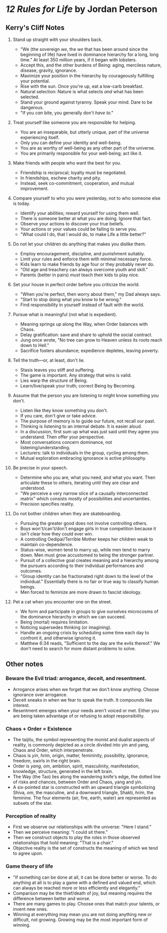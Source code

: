 # *12 Rules for Life* by Jordan Peterson

## Kerry's Cliff Notes

1. Stand up straight with your shoulders back.
	- "We (the sovereign *we*, the *we* that has been around since the beginning of life) have lived in dominance hierarchy for a long, long time." At least 350 million years, if it began with lobsters.
	- Accept this, and the other burdens of Being: aging, merciless nature, disease, gravity, ignorance.
	- Maximize your position in the hierarchy by courageously fulfilling your potential.
	- Rise with the sun. Once you're up, eat a low-carb breakfast.
	- Natural selection: Nature is what selects *and* what has been selected.
	- Stand your ground against tyranny. Speak your mind. Dare to be dangerous.
	- "If you *can* bite, you generally don't *have to*."

2. Treat yourself like someone you are responsible for helping.
	- You are an inseparable, but utterly unique, part of the universe experiencing itself.
	- Only you can define your identity and well-being.
	- You are as worthy of well-being as any other part of the universe.
	- You are primarily responsible for your well-being; act like it.

3. Make friends with people who want the best for you.
	- Friendship is reciprocal; loyalty must be negotiated.
	- In friendships, eschew charity and pity.
	- Instead, seek co-commitment, cooperation, and mutual improvement.

4. Compare yourself to who you were yesterday, not to who someone else is today.
	- Identify your abilities; reward yourself for using them well.
	- There is someone better at what you are doing. Ignore that fact.
	- Observe your actions to discover your true beliefs.
	- Your actions or your values could be failing to serve you.
	- "What could I do, that I would do, to make Life a little better?"

5. Do not let your children do anything that makes you dislike them.
	- Employ encouragement, discipline, and punishment suitably.
	- Limit your rules and enforce them with minimal necessary force.
	- Kids learn to make friends by age four or they probably never do.
	- "Old age and treachery can always overcome youth and skill."
	- Parents (better in pairs) *must* teach their kids to play nice.

6. Set your house in perfect order before you criticize the world.
	- "When you're perfect, then worry about them," my Dad always says.
	- "Start to stop doing what you know to be wrong."
	- Find responsibility in yourself instead of fault with the world.

7. Pursue what is meaningful (not what is expedient).
	- Meaning springs up along the Way, when Order balances with Chaos.
	- Delay gratification: save and share to uphold the social contract.
	- Jung once wrote, "No tree can grow to Heaven unless its roots reach down to Hell."
	- Sacrifice fosters abundance; expedience depletes, leaving poverty.

8. Tell the truth—or, at least, don't lie.
	- Stasis leaves you stiff and suffering.
	- The game is important. Any strategy that wins is valid.
	- Lies warp the structure of Being.
	- Learn/live/speak your truth; correct Being by Becoming.

9. Assume that the person you are listening to might know something you don't.
	- Listen like they know something you don't.
	- If you care, don't give or take advice.
	- The purpose of memory is to guide our future, not recall our past.
	- Thinking is listening to an internal debate. It is easier aloud.
	- In a discussion, first sum up what was just said until they agree you understand. Then offer your perspective.
	- Most conversations concern dominance, not listening/understanding.
	- Lecturers: talk to individuals in the group, cycling among them.
	- Mutual exploration embracing ignorance is active philosophy.

10. Be precise in your speech.
	- Determine who you are, what you need, and what you want. Then articulate these to others, iterating until they are clear and understood.
	- "We perceive a very narrow slice of a causally interconnected matrix" which consists mostly of possibilities and uncertainties.
	- Precision specifies reality.

11. Do not bother children when they are skateboarding.
	- Pursuing the greater good does not involve controlling others.
	- Boys won't/can't/don't engage girls in true competition because it isn't clear how they could ever win.
	- A controlling Oedipal/Terrible Mother keeps her children weak to maintain co-dependence.
	- Status-wise, women tend to marry up, while men tend to marry down. Men must grow accustomed to being the stronger partner.
	- Pursuit of a collective goal creates meaning and a hierarchy among the pursuers according to their individual performances and outcomes.
	- "Group identity can be fractionated right down to the level of the individual." Essentially there is no fair or true way to classify human beings.
	- Men forced to feminize are more drawn to fascist ideology.

12. Pet a cat when you encounter one on the street.
	- We form and participate in groups to give ourselves microcosms of the dominance hierarchy in which we can succeed.
	- Being (mortal) requires limitation.
	- Noticing supersedes thinking (or imagining).
	- Handle an ongoing crisis by scheduling some time each day to confront it, and otherwise ignoring it.
	- Matthew 6:34 reads, "Sufficient to the day are the evils thereof." We don't need to search for more distant problems to solve.

## Other notes

### Beware the Evil triad: arrogance, deceit, and resentment.
- Arrogance arises when we forget that we don't know anything. Choose ignorance over arrogance.
- Deceit sneaks in when we fear to speak the truth. It compounds like interest.
- Resentment emerges when your needs aren't voiced or met. Either you are being taken advantage of or refusing to adopt responsibility.

### Chaos + Order = Existence
- The taijitu, the symbol representing the monist and dualist aspects of reality, is commonly depicted as a circle divided into yin and yang, Chaos and Order, which interpenetrate.
- Chaos is *yin*, *hrim*, origin, matter, femininity, possibility, ignorance, freedom, swirls in the right brain.
- Order is *yang*, *om*, ambition, spirit, masculinity, manifestation, knowledge, structure, generated in the left brain.
- The Way (the Tao) lies along the wandering knife's edge, the dotted line of risks and chances, between Order and Chaos, yang and yin.
- A six-pointed star is constructed with an upward triangle symbolizing Shiva, *om*, the masculine, and a downward triangle, Shakti, *hrim*, the feminine. The four elements (air, fire, earth, water) are represented as subsets of the star.

### Perception of reality
- First we observe our relationships with the universe: "Here I stand."
- Then we perceive meaning: "I could sit there."
- Then we construct objects to play the roles in those observed relationships that hold meaning: "That is a chair."
- Objective reality is the set of constructs the meaning of which we tend to agree upon.

### Game theory of life
- "If something can be done at all, it can be done better or worse. To do anything at all is to play a game with a defined and valued end, which can always be reached more or less efficiently and elegantly."
- Comparison may be the thief/death of joy, but meaning requires the difference between better and worse.
- There are many games to play. Choose ones that match your talents, or invent new ones.
- Winning at everything may mean you are not doing anything new or difficult, not growing. Growing may be the most important form of winning.
